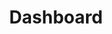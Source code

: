 ---
title: 'Dashboard'
description: 'Get started with Legaussitot in less than 5 minutes'
icon: 'gauge'
---